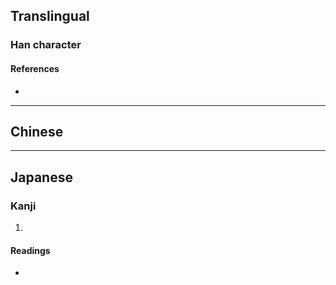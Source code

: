 {{character info/new}}
{{also|彎}}
==Translingual==

===Han character===
{{Han char|rn=57|rad=弓|as=06|sn=9|four=|canj=YCN|ids=⿱亦弓}}

====References====
* {{Han ref|kx=0358.191|hdz=20995.130|uh=5F2F|ud=24367}}

----

==Chinese==
{{zh-see|彎}}

----

==Japanese==

===Kanji===
{{ja-kanji|grade=|rs=弓06|style=s|kyu=彎}}
# {{defn|lang=ja|sort=弓06}}

====Readings====
* {{ja-readings|on=[[わん]] (wan)|kun=[[ひく]] (hiku)}}